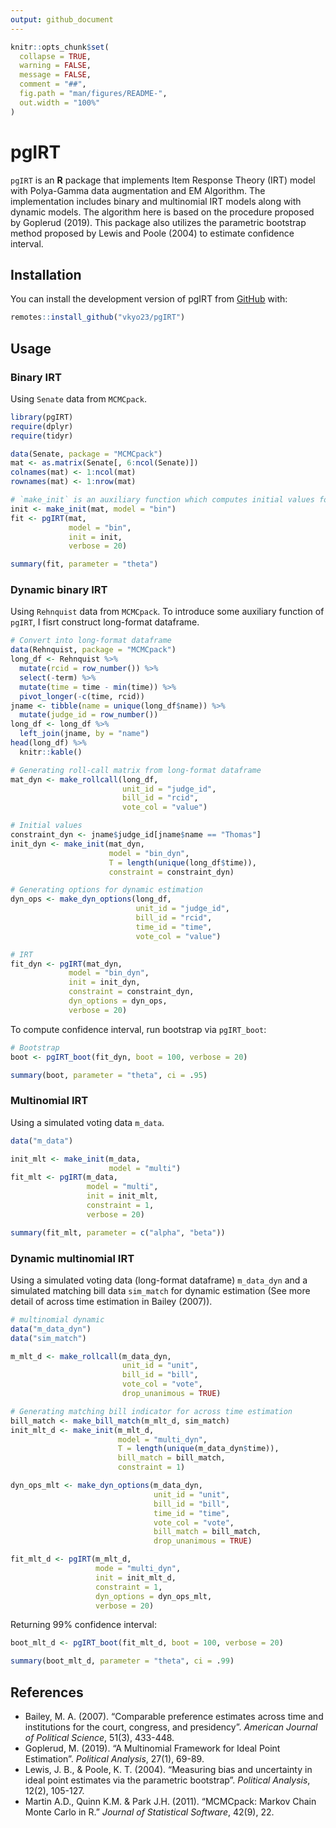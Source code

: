 ```yaml
---
output: github_document
---
```


<!-- README.md is generated from README.Rmd. Please edit that file -->

```r
knitr::opts_chunk$set(
  collapse = TRUE,
  warning = FALSE,
  message = FALSE,
  comment = "##",
  fig.path = "man/figures/README-",
  out.width = "100%"
)
```

# pgIRT

<!-- badges: start -->
<!-- badges: end -->

`pgIRT` is an **R** package that implements Item Response Theory (IRT) model with Polya-Gamma data augmentation and EM Algorithm. The implementation includes binary and multinomial IRT models along with dynamic models. The algorithm here is based on the procedure proposed by Goplerud (2019). This package also utilizes the parametric bootstrap method proposed by Lewis and Poole (2004) to estimate confidence interval.

## Installation

You can install the development version of pgIRT from [GitHub](https://github.com) with:

``` r
remotes::install_github("vkyo23/pgIRT")
```
## Usage

### Binary IRT

Using `Senate` data from `MCMCpack`. 

```r
library(pgIRT)
require(dplyr)
require(tidyr)

data(Senate, package = "MCMCpack")
mat <- as.matrix(Senate[, 6:ncol(Senate)])
colnames(mat) <- 1:ncol(mat)
rownames(mat) <- 1:nrow(mat)

# `make_init` is an auxiliary function which computes initial values for `pgIRT`.
init <- make_init(mat, model = "bin")
fit <- pgIRT(mat, 
             model = "bin",
             init = init,
             verbose = 20)

summary(fit, parameter = "theta")
```

### Dynamic binary IRT

Using `Rehnquist` data from `MCMCpack`. To introduce some auxiliary function of `pgIRT`, I fisrt construct long-format dataframe.

```r
# Convert into long-format dataframe
data(Rehnquist, package = "MCMCpack")
long_df <- Rehnquist %>% 
  mutate(rcid = row_number()) %>% 
  select(-term) %>% 
  mutate(time = time - min(time)) %>% 
  pivot_longer(-c(time, rcid))
jname <- tibble(name = unique(long_df$name)) %>% 
  mutate(judge_id = row_number())
long_df <- long_df %>% 
  left_join(jname, by = "name")
head(long_df) %>% 
  knitr::kable()
```


```r
# Generating roll-call matrix from long-format dataframe
mat_dyn <- make_rollcall(long_df, 
                         unit_id = "judge_id", 
                         bill_id = "rcid",
                         vote_col = "value")

# Initial values
constraint_dyn <- jname$judge_id[jname$name == "Thomas"]
init_dyn <- make_init(mat_dyn,
                      model = "bin_dyn",
                      T = length(unique(long_df$time)),
                      constraint = constraint_dyn)

# Generating options for dynamic estimation
dyn_ops <- make_dyn_options(long_df,
                            unit_id = "judge_id",
                            bill_id = "rcid",
                            time_id = "time",
                            vote_col = "value")

# IRT
fit_dyn <- pgIRT(mat_dyn,
             model = "bin_dyn",
             init = init_dyn,
             constraint = constraint_dyn,
             dyn_options = dyn_ops,
             verbose = 20)
```

To compute confidence interval, run bootstrap via `pgIRT_boot`:

```r
# Bootstrap
boot <- pgIRT_boot(fit_dyn, boot = 100, verbose = 20)

summary(boot, parameter = "theta", ci = .95)
```


### Multinomial IRT

Using a simulated voting data `m_data`.

```r
data("m_data")

init_mlt <- make_init(m_data,
                      model = "multi")
fit_mlt <- pgIRT(m_data,
                 model = "multi",
                 init = init_mlt, 
                 constraint = 1,
                 verbose = 20)

summary(fit_mlt, parameter = c("alpha", "beta"))
```


### Dynamic multinomial IRT

Using a simulated voting data (long-format dataframe) `m_data_dyn` and a simulated matching bill data `sim_match` for dynamic estimation (See more detail of across time estimation in Bailey (2007)).

```r
# multinomial dynamic
data("m_data_dyn")
data("sim_match")

m_mlt_d <- make_rollcall(m_data_dyn,
                         unit_id = "unit",
                         bill_id = "bill",
                         vote_col = "vote",
                         drop_unanimous = TRUE)

# Generating matching bill indicator for across time estimation
bill_match <- make_bill_match(m_mlt_d, sim_match)
init_mlt_d <- make_init(m_mlt_d, 
                        model = "multi_dyn",
                        T = length(unique(m_data_dyn$time)),
                        bill_match = bill_match,
                        constraint = 1)

dyn_ops_mlt <- make_dyn_options(m_data_dyn,
                                unit_id = "unit",
                                bill_id = "bill",
                                time_id = "time",
                                vote_col = "vote",
                                bill_match = bill_match,
                                drop_unanimous = TRUE)

fit_mlt_d <- pgIRT(m_mlt_d,
                   mode = "multi_dyn",
                   init = init_mlt_d,
                   constraint = 1,
                   dyn_options = dyn_ops_mlt,
                   verbose = 20)
```

Returning 99% confidence interval:

```r
boot_mlt_d <- pgIRT_boot(fit_mlt_d, boot = 100, verbose = 20)

summary(boot_mlt_d, parameter = "theta", ci = .99)
```


## References

+ Bailey, M. A. (2007). "Comparable preference estimates across time and institutions for the court, congress, and presidency". *American Journal of Political Science*, 51(3), 433-448.
+ Goplerud, M. (2019). "A Multinomial Framework for Ideal Point Estimation". *Political Analysis*, 27(1), 69-89.
+ Lewis, J. B., & Poole, K. T. (2004). "Measuring bias and uncertainty in ideal point estimates via the parametric bootstrap". *Political Analysis*, 12(2), 105-127.
+ Martin A.D., Quinn K.M. & Park J.H. (2011). "MCMCpack: Markov Chain Monte Carlo in R." *Journal of Statistical Software*, 42(9), 22.
